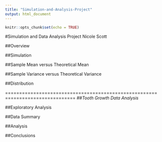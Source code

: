 ```yaml
---
title: "Simulation-and-Analysis-Project"
output: html_document
---
```


```r
knitr::opts_chunk$set(echo = TRUE)
```

#Simulation and Data Analysis Project
Nicole Scott

##Overview

##Simulation

##Sample Mean versus Theoretical Mean

##Sample Variance versus Theoretical Variance

##Distribution

===============================================================================
##*Tooth Growth Data Analysis*

##Exploratory Analysis

##Data Summary

##Analysis

##Conclusions